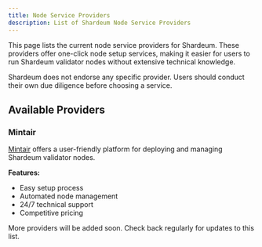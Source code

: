 ```yaml
---
title: Node Service Providers
description: List of Shardeum Node Service Providers
---
```


This page lists the current node service providers for Shardeum. These providers offer one-click node setup services, making it easier for users to run Shardeum validator nodes without extensive technical knowledge.

<Callout title="Disclaimer" type="error">
Shardeum does not endorse any specific provider. Users should conduct their own due diligence before choosing a service.
</Callout>

## Available Providers

### Mintair

[Mintair](https://mintair.xyz/) offers a user-friendly platform for deploying and managing Shardeum validator nodes.

**Features:**
- Easy setup process
- Automated node management
- 24/7 technical support
- Competitive pricing




<Callout title="More Providers Coming Soon" type="info">
More providers will be added soon. Check back regularly for updates to this list.
</Callout>

